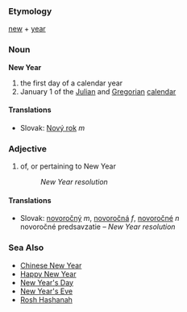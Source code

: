 === Etymology ===
[[new]] + [[year]]
=== Noun ===
'''New Year'''
# the first day of a calendar year
# January 1 of the [[Julian calendar|Julian]] and [[Gregorian calendar|Gregorian]] [[calendars|calendar]]
==== Translations ====
*Slovak: [[Nový rok]] ''m''
=== Adjective ===
# of, or pertaining to New Year
#: ''New Year resolution''
==== Translations ====
*Slovak: [[novoročný]] ''m'', [[novoročná]] ''f'', [[novoročné]] ''n''<br />novoročné predsavzatie &ndash; ''New Year resolution''
=== Sea Also ===
* [[Chinese New Year]]
* [[Happy New Year]]
* [[New Year's Day]]
* [[New Year's Eve]]
* [[Rosh Hashanah]]